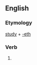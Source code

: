 ==English==

===Etymology===
[[study]] + [[-eth]]

===Verb===
{{infl|en|verb form}}

# {{archaic third-person singular of|study}}